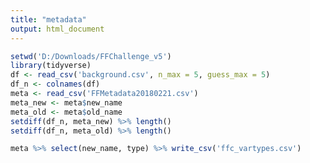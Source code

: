 ```yaml
---
title: "metadata"
output: html_document
---
```


```r
setwd('D:/Downloads/FFChallenge_v5')
library(tidyverse)
df <- read_csv('background.csv', n_max = 5, guess_max = 5)
df_n <- colnames(df)
meta <- read_csv('FFMetadata20180221.csv')
meta_new <- meta$new_name
meta_old <- meta$old_name
setdiff(df_n, meta_new) %>% length()
setdiff(df_n, meta_old) %>% length()

```

```r
meta %>% select(new_name, type) %>% write_csv('ffc_vartypes.csv')
```


